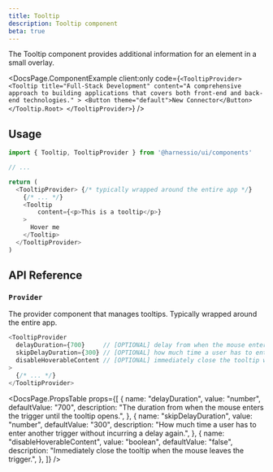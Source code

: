```yaml
---
title: Tooltip
description: Tooltip component
beta: true
---
```


The Tooltip component provides additional information for an element in a small overlay.


<DocsPage.ComponentExample
  client:only
  code={`<TooltipProvider>
    <Tooltip
        title="Full-Stack Development"
        content="A comprehensive approach to building applications that covers both front-end and back-end technologies."
    >
        <Button theme="default">New Connector</Button>
    </Tooltip.Root>
</TooltipProvider>`}
/>

## Usage

```typescript jsx
import { Tooltip, TooltipProvider } from '@harnessio/ui/components'

// ...

return (
  <TooltipProvider> {/* typically wrapped around the entire app */}
    {/* ... */}
    <Tooltip
        content={<p>This is a tooltip</p>}
    >
      Hover me
    </Tooltip>
  </TooltipProvider>
)
```

## API Reference

### `Provider`

The provider component that manages tooltips. Typically wrapped around the entire app.

```typescript jsx
<TooltipProvider
  delayDuration={700}     // [OPTIONAL] delay from when the mouse enters until the tooltip opens
  skipDelayDuration={300} // [OPTIONAL] how much time a user has to enter another trigger without incurring a delay again
  disableHoverableContent // [OPTIONAL] immediately close the tooltip when the mouse leaves the trigger
>
  {/* ... */}
</TooltipProvider>
```

<DocsPage.PropsTable
  props={[
    {
      name: "delayDuration",
      value: "number",
      defaultValue: "700",
      description:
        "The duration from when the mouse enters the trigger until the tooltip opens.",
    },
    {
      name: "skipDelayDuration",
      value: "number",
      defaultValue: "300",
      description:
        "How much time a user has to enter another trigger without incurring a delay again.",
    },
    {
      name: "disableHoverableContent",
      value: "boolean",
      defaultValue: "false",
      description:
        "Immediately close the tooltip when the mouse leaves the trigger.",
    },
  ]}
/>
